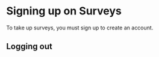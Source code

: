 
# Signing up on Surveys

To take up surveys, you must sign up to create an account.

<SignUp />

## Logging out

<Logout />
